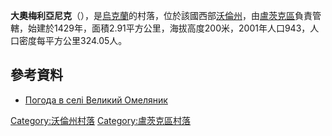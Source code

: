 {{coord|50|44|19|N|25|16|4|E|scale:30000|display=title}}

'''大奧梅利亞尼克'''（{{lang-uk|Великий Омеляник}}），是[[烏克蘭|烏克蘭]]的村落，位於該國西部[[沃倫州|沃倫州]]，由[[盧茨克區|盧茨克區]]負責管轄，始建於1429年，面積2.91平方公里，海拔高度200米，2001年人口943，人口密度每平方公里324.05人。

==參考資料==
* [http://weather.in.ua/ua/volynskaja/2912 Погода в селі Великий Омеляник] {{Wayback|url=http://weather.in.ua/ua/volynskaja/2912 |date=20111219094628 }}

[[Category:沃倫州村落|Category:沃倫州村落]]
[[Category:盧茨克區村落|Category:盧茨克區村落]]


{{Volyn-geo-stub}}
